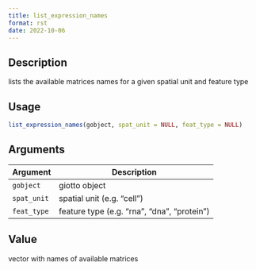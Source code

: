 ```yaml
--- 
title: list_expression_names 
format: rst 
date: 2022-10-06 
--- 
```


## Description

lists the available matrices names for a given spatial unit and feature type


## Usage

```r
list_expression_names(gobject, spat_unit = NULL, feat_type = NULL)
```


## Arguments

Argument      |Description
------------- |----------------
`gobject`     |     giotto object
`spat_unit`     |     spatial unit (e.g. "cell")
`feat_type`     |     feature type (e.g. "rna", "dna", "protein")


## Value

vector with names of available matrices


